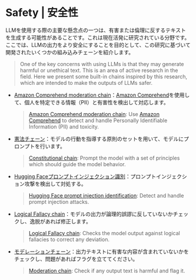 # Safety | 安全性

LLMを使用する際の主要な懸念点の一つは、有害または倫理に反するテキストを生成する可能性があることです。これは現在活発に研究されている分野です。ここでは、LLMの出力をより安全にすることを目的として、この研究に基づいて開発されたいくつかの組み込みチェーンを紹介します。

> One of the key concerns with using LLMs is that they may generate harmful or unethical text. This is an area of active research in the field. Here we present some built-in chains inspired by this research, which are intended to make the outputs of LLMs safer.

* [Amazon Comprehend moderation chain](/docs/guides/safety/amazon_comprehend_chain)：[Amazon Comprehend](https://aws.amazon.com/comprehend/)を使用して、個人を特定できる情報（PII）と有害性を検出して対応します。
  > [Amazon Comprehend moderation chain](/docs/guides/safety/amazon_comprehend_chain): Use [Amazon Comprehend](https://aws.amazon.com/comprehend/) to detect and handle Personally Identifiable Information (PII) and toxicity.
* [憲法チェーン](/docs/guides/safety/constitutional_chain)：モデルの行動を指導する原則のセットを用いて、モデルにプロンプトを行います。
  > [Constitutional chain](/docs/guides/safety/constitutional_chain): Prompt the model with a set of principles which should guide the model behavior.
* [Hugging Faceプロンプトインジェクション識別](/docs/guides/safety/huggingface_prompt_injection_identification)：プロンプトインジェクション攻撃を検出して対処する。
  > [Hugging Face prompt injection identification](/docs/guides/safety/huggingface_prompt_injection_identification): Detect and handle prompt injection attacks.
* [Logical Fallacy chain](/docs/guides/safety/logical_fallacy_chain)：モデルの出力が論理的誤謬に反していないかチェックし、逸脱があれば修正します。
  > [Logical Fallacy chain](/docs/guides/safety/logical_fallacy_chain): Checks the model output against logical fallacies to correct any deviation.
* [モデレーションチェーン](/docs/guides/safety/moderation)：出力テキストに有害な内容が含まれていないかをチェックし、問題があればフラグを立ててください。
  > [Moderation chain](/docs/guides/safety/moderation): Check if any output text is harmful and flag it.
